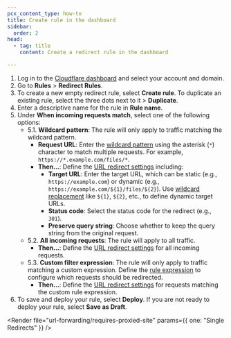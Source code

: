 ```yaml
---
pcx_content_type: how-to
title: Create rule in the dashboard
sidebar:
  order: 2
head:
  - tag: title
    content: Create a redirect rule in the dashboard

---
```



1. Log in to the [Cloudflare dashboard](https://dash.cloudflare.com) and select your account and domain.
2. Go to **Rules** > **Redirect Rules**.
3. To create a new empty redirect rule, select **Create rule**. To duplicate an existing rule, select the three dots next to it > **Duplicate**.
4. Enter a descriptive name for the rule in **Rule name**.
5. Under **When incoming requests match**, select one of the following options:
    - 5.1. **Wildcard pattern**: The rule will only apply to traffic matching the wildcard pattern.
        - **Request URL**: Enter the [wildcard pattern](/ruleset-engine/rules-language/operators/#wildcard-matching) using the asterisk (`*`) character to match multiple requests. For example, `https://*.example.com/files/*`.
        - **Then...**: Define the [URL redirect settings](/rules/url-forwarding/single-redirects/settings/) including:
            - **Target URL**: Enter the target URL, which can be static (e.g., `https://example.com`) or dynamic (e.g., `https://example.com/${1}/files/${2}`). Use [wildcard replacement](/ruleset-engine/rules-language/functions/#wildcard_replace) like `${1}`, `${2}`, etc., to define dynamic target URLs.
            - **Status code**: Select the status code for the redirect (e.g., `301`).
            - **Preserve query string**: Choose whether to keep the query string from the original request.
    - 5.2. **All incoming requests**: The rule will apply to all traffic.
        - **Then...**: Define the [URL redirect settings](/rules/url-forwarding/single-redirects/settings/) for all incoming requests.
    - 5.3. **Custom filter expression**: The rule will only apply to traffic matching a custom expression. Define the [rule expression](/ruleset-engine/rules-language/expressions/edit-expressions/) to configure which requests should be redirected.
        - **Then...**: Define the [URL redirect settings](/rules/url-forwarding/single-redirects/settings/) for requests matching the custom rule expression.
6. To save and deploy your rule, select **Deploy**. If you are not ready to deploy your rule, select **Save as Draft**.

<Render file="url-forwarding/requires-proxied-site" params={{ one: "Single Redirects" }} />
